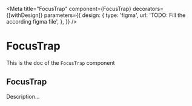 <!--- FocusTrap.stories.mdx --->


<Meta
  title="FocusTrap"
  component={FocusTrap}
  decorators={[withDesign]}
  parameters={{
    design: {
      type: 'figma',
      url: 'TODO: Fill the according figma file',
    },
  }}
/>

# FocusTrap

This is the doc of the `FocusTrap` component

## FocusTrap

Description...

<Canvas>
  <Story name="base">
    <ExampleComponent />
  </Story>
</Canvas>
